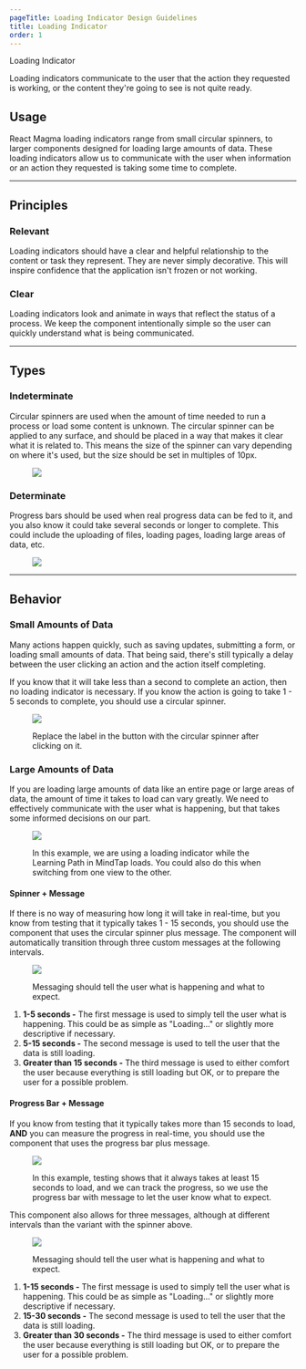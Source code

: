 ```yaml
---
pageTitle: Loading Indicator Design Guidelines
title: Loading Indicator
order: 1
---
```



<DocsHeading to="/api/loading-indicator/" type="code">
  Loading Indicator
</DocsHeading>

Loading indicators communicate to the user that the action they requested is working, or the content they're going to see is not quite ready.

## Usage

React Magma loading indicators range from small circular spinners, to larger components designed for loading large amounts of data. These loading indicators allow us to communicate with the user when information or an action they requested is taking some time to complete.

<span class="horizontal-spacer"></span>
<hr class="article-divider" />

## Principles

### Relevant

Loading indicators should have a clear and helpful relationship to the content or task they represent. They are never simply decorative. This will inspire confidence that the application isn't frozen or not working.

### Clear

Loading indicators look and animate in ways that reflect the status of a process. We keep the component intentionally simple so the user can quickly understand what is being communicated.

<span class="horizontal-spacer"></span>
<hr class="article-divider" />

## Types

### Indeterminate

Circular spinners are used when the amount of time needed to run a process or load some content is unknown. The circular spinner can be applied to any surface, and should be placed in a way that makes it clear what it is related to. This means the size of the spinner can vary depending on where it's used, but the size should be set in multiples of 10px.

<div class="two-col">
  <div class="row">
    <div class="col col-1">
      <figure>
        <img src="../../images/loading-indicators/circular-spinner.png" alt=" " />
      </figure>
    </div>
    <div class="col col-2"></div>
  </div>
</div>

### Determinate

Progress bars should be used when real progress data can be fed to it, and you also know it could take several seconds or longer to complete. This could include the uploading of files, loading pages, loading large areas of data, etc.

<div class="two-col">
  <div class="row">
    <div class="col col-1">
      <figure>
        <img src="../../images/loading-indicators/progress-bar.png" alt=" " />
      </figure>
    </div>
    <div class="col col-2"></div>
  </div>
</div>
<span class="horizontal-spacer"></span>
<hr class="article-divider" />

## Behavior

### Small Amounts of Data

Many actions happen quickly, such as saving updates, submitting a form, or loading small amounts of data. That being said, there's still typically a delay between the user clicking an action and the action itself completing.

If you know that it will take less than a second to complete an action, then no loading indicator is necessary. If you know the action is going to take 1 - 5 seconds to complete, you should use a circular spinner.

<figure>
  <img src="../../images/loading-indicators/Button-loading.png" alt=" " />
  <figcaption>
    <p>
      Replace the label in the button with the circular spinner after clicking
      on it.
    </p>
  </figcaption>
</figure>
<span class="horizontal-spacer"></span>

### Large Amounts of Data

If you are loading large amounts of data like an entire page or large areas of data, the amount of time it takes to load can vary greatly. We need to effectively communicate with the user what is happening, but that takes some informed decisions on our part.

<figure>
  <img src="../../images/loading-indicators/mindtap-loading.png" alt=" " />
  <figcaption>
    <p>
      In this example, we are using a loading indicator while the Learning Path
      in MindTap loads. You could also do this when switching from one view to
      the other.
    </p>
  </figcaption>
</figure>

#### Spinner + Message

If there is no way of measuring how long it will take in real-time, but you know from testing that it typically takes 1 - 15 seconds, you should use the component that uses the circular spinner plus message. The component will automatically transition through three custom messages at the following intervals.

<figure>
  <img src="../../images/loading-indicators/example-spinner-message.png" alt=" " />
  <figcaption>
    <p>Messaging should tell the user what is happening and what to expect.</p>
  </figcaption>
</figure>

1. **1-5 seconds -** The first message is used to simply tell the user what is happening. This could be as simple as "Loading..." or slightly more descriptive if necessary.
1. **5-15 seconds -** The second message is used to tell the user that the data is still loading.
1. **Greater than 15 seconds -** The third message is used to either comfort the user because everything is still loading but OK, or to prepare the user for a possible problem.

#### Progress Bar + Message

If you know from testing that it typically takes more than 15 seconds to load, **AND** you can measure the progress in real-time, you should use the component that uses the progress bar plus message.

<figure>
  <div class="image-container">
    <img src="../../images/progress-bars/Progress-bar-dynamic.png" alt=" " />
  </div>
  <figcaption>
    <p>
      In this example, testing shows that it always takes at least 15 seconds to
      load, and we can track the progress, so we use the progress bar with
      message to let the user know what to expect.
    </p>
  </figcaption>
</figure>
<span class="horizontal-spacer"></span>

This component also allows for three messages, although at different intervals than the variant with the spinner above.

<figure>
  <img src="../../images/loading-indicators/example-progress-bar-message.png" alt=" " />
  <figcaption>
    <p>Messaging should tell the user what is happening and what to expect.</p>
  </figcaption>
</figure>

1. **1-15 seconds -** The first message is used to simply tell the user what is happening. This could be as simple as "Loading..." or slightly more descriptive if necessary.
1. **15-30 seconds -** The second message is used to tell the user that the data is still loading.
1. **Greater than 30 seconds -** The third message is used to either comfort the user because everything is still loading but OK, or to prepare the user for a possible problem.

<span class="horizontal-spacer"></span>
